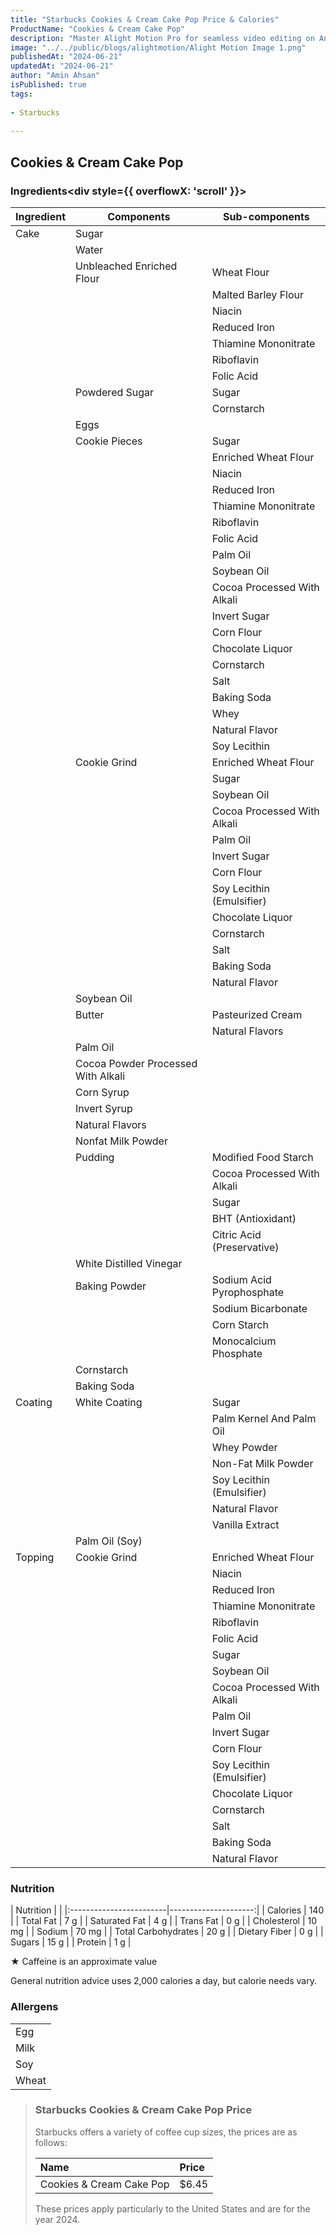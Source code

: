 ```yaml
---
title: "Starbucks Cookies & Cream Cake Pop Price & Calories"
ProductName: "Cookies & Cream Cake Pop" 
description: "Master Alight Motion Pro for seamless video editing on Android, iOS, and Tablets with our ultimate guide, unlocking advanced features and elevating your skills in 2024!"
image: "../../public/blogs/alightmotion/Alight Motion Image 1.png"
publishedAt: "2024-06-21"
updatedAt: "2024-06-21"
author: "Amin Ahsan"
isPublished: true
tags:
 
- Starbucks
      
---
```


 
## Cookies & Cream Cake Pop 
 


<style jsx>{`
  .table-container {
    overflow-x: auto;
    position: relative;
  }
  .table-container table {
    border-collapse: collapse;
    width: 30%;
  }
  .table-container th,
  .table-container td {
    border: 1px solid #ddd;
    padding: 2px;
    min-width: 30px;
    font-size: 11px;
  }
  .table-container th:first-child,
  .table-container td:first-child {
    position: sticky;
    left: 0;
    background-color: white;
    z-index: 1;
  }
  @media (max-width: 768px) {
    .table-container th:not(:first-child),
    .table-container td:not(:first-child) {
      min-width: 50px;
    }
  }
`}</style>


### Ingredients<div style={{ overflowX: 'scroll' }}>
| Ingredient              | Components                         | Sub-components                          |
|-------------------------|------------------------------------|-----------------------------------------|
| Cake                    | Sugar                              |                                         |
|                         | Water                              |                                         |
|                         | Unbleached Enriched Flour          | Wheat Flour                             |
|                         |                                    | Malted Barley Flour                     |
|                         |                                    | Niacin                                  |
|                         |                                    | Reduced Iron                            |
|                         |                                    | Thiamine Mononitrate                    |
|                         |                                    | Riboflavin                              |
|                         |                                    | Folic Acid                              |
|                         | Powdered Sugar                     | Sugar                                   |
|                         |                                    | Cornstarch                              |
|                         | Eggs                               |                                         |
|                         | Cookie Pieces                      | Sugar                                   |
|                         |                                    | Enriched Wheat Flour                    |
|                         |                                    | Niacin                                  |
|                         |                                    | Reduced Iron                            |
|                         |                                    | Thiamine Mononitrate                    |
|                         |                                    | Riboflavin                              |
|                         |                                    | Folic Acid                              |
|                         |                                    | Palm Oil                                |
|                         |                                    | Soybean Oil                             |
|                         |                                    | Cocoa Processed With Alkali             |
|                         |                                    | Invert Sugar                            |
|                         |                                    | Corn Flour                              |
|                         |                                    | Chocolate Liquor                        |
|                         |                                    | Cornstarch                              |
|                         |                                    | Salt                                    |
|                         |                                    | Baking Soda                             |
|                         |                                    | Whey                                    |
|                         |                                    | Natural Flavor                          |
|                         |                                    | Soy Lecithin                            |
|                         | Cookie Grind                       | Enriched Wheat Flour                    |
|                         |                                    | Sugar                                   |
|                         |                                    | Soybean Oil                             |
|                         |                                    | Cocoa Processed With Alkali             |
|                         |                                    | Palm Oil                                |
|                         |                                    | Invert Sugar                            |
|                         |                                    | Corn Flour                              |
|                         |                                    | Soy Lecithin (Emulsifier)               |
|                         |                                    | Chocolate Liquor                        |
|                         |                                    | Cornstarch                              |
|                         |                                    | Salt                                    |
|                         |                                    | Baking Soda                             |
|                         |                                    | Natural Flavor                          |
|                         | Soybean Oil                        |                                         |
|                         | Butter                             | Pasteurized Cream                       |
|                         |                                    | Natural Flavors                         |
|                         | Palm Oil                           |                                         |
|                         | Cocoa Powder Processed With Alkali |                                         |
|                         | Corn Syrup                         |                                         |
|                         | Invert Syrup                       |                                         |
|                         | Natural Flavors                    |                                         |
|                         | Nonfat Milk Powder                 |                                         |
|                         | Pudding                            | Modified Food Starch                    |
|                         |                                    | Cocoa Processed With Alkali             |
|                         |                                    | Sugar                                   |
|                         |                                    | BHT (Antioxidant)                       |
|                         |                                    | Citric Acid (Preservative)              |
|                         | White Distilled Vinegar            |                                         |
|                         | Baking Powder                      | Sodium Acid Pyrophosphate               |
|                         |                                    | Sodium Bicarbonate                      |
|                         |                                    | Corn Starch                             |
|                         |                                    | Monocalcium Phosphate                   |
|                         | Cornstarch                         |                                         |
|                         | Baking Soda                        |                                         |
| Coating                 | White Coating                      | Sugar                                   |
|                         |                                    | Palm Kernel And Palm Oil                |
|                         |                                    | Whey Powder                             |
|                         |                                    | Non-Fat Milk Powder                     |
|                         |                                    | Soy Lecithin (Emulsifier)               |
|                         |                                    | Natural Flavor                          |
|                         |                                    | Vanilla Extract                         |
|                         | Palm Oil (Soy)                     |                                         |
| Topping                 | Cookie Grind                       | Enriched Wheat Flour                    |
|                         |                                    | Niacin                                  |
|                         |                                    | Reduced Iron                            |
|                         |                                    | Thiamine Mononitrate                    |
|                         |                                    | Riboflavin                              |
|                         |                                    | Folic Acid                              |
|                         |                                    | Sugar                                   |
|                         |                                    | Soybean Oil                             |
|                         |                                    | Cocoa Processed With Alkali             |
|                         |                                    | Palm Oil                                |
|                         |                                    | Invert Sugar                            |
|                         |                                    | Corn Flour                              |
|                         |                                    | Soy Lecithin (Emulsifier)               |
|                         |                                    | Chocolate Liquor                        |
|                         |                                    | Cornstarch                              |
|                         |                                    | Salt                                    |
|                         |                                    | Baking Soda                             |
|                         |                                    | Natural Flavor                          |

</div>


### Nutrition
<div style={{ overflowX: 'scroll' }}>
    | Nutrition               |                      |  
    |:------------------------|---------------------:|
    | Calories                | 140                  |
    | Total Fat               | 7 g                  |
    | Saturated Fat           | 4 g                  |
    | Trans Fat               | 0 g                  |
    | Cholesterol             | 10 mg                |
    | Sodium                  | 70 mg                |
    | Total Carbohydrates     | 20 g                 |
    | Dietary Fiber           | 0 g                  |
    | Sugars                  | 15 g                 |
    | Protein                 | 1 g                  |
</div>

★ Caffeine is an approximate value

General nutrition advice uses 2,000 calories a day, but calorie needs vary.

### Allergens
|                      |
|----------------------|
| Egg                  |
| Milk                 |
| Soy                  |
| Wheat                |

> ### Starbucks Cookies & Cream Cake Pop Price
> 
> Starbucks offers a variety of coffee cup sizes, the prices are as follows:
> 
> | Name                         | Price |
> |:-----------------------------|:------|
> | Cookies & Cream Cake Pop     | $6.45 |
> 
> These prices apply particularly to the United States and are for the year 2024.